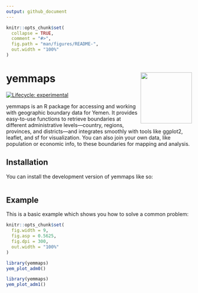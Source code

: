 ```yaml
---
output: github_document
---
```


```r
knitr::opts_chunk$set(
  collapse = TRUE,
  comment = "#>",
  fig.path = "man/figures/README-",
  out.width = "100%"
)
```

# yemmaps <img src="man/figures/logo.svg" align="right" height="139" alt="" />

<!-- badges: start -->
[![Lifecycle: experimental](https://img.shields.io/badge/lifecycle-experimental-orange.svg)](https://lifecycle.r-lib.org/articles/stages.html#experimental)
<!-- badges: end -->

yemmaps is an R package for accessing and working with geographic boundary data for Yemen.
It provides easy-to-use functions to retrieve boundaries at different administrative levels—country,
regions, provinces, and districts—and integrates smoothly with tools like ggplot2,
leaflet, and sf for visualization. You can also join your own data,
like population or economic info, to these boundaries for mapping and analysis.

## Installation

You can install the development version of yemmaps like so:

``` r

```

## Example

This is a basic example which shows you how to solve a common problem:

```r
knitr::opts_chunk$set(
  fig.width = 9,
  fig.asp = 0.5625,
  fig.dpi = 300,
  out.width = "100%"
)
```

```r
library(yemmaps)
yem_plot_adm0()
```

```r
library(yemmaps)
yem_plot_adm1()
```
